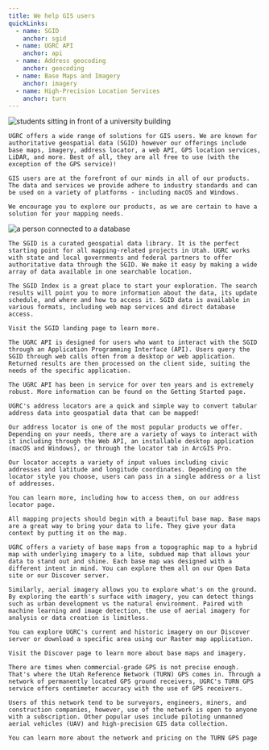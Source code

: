 ```yaml
---
title: We help GIS users
quickLinks:
  - name: SGID
    anchor: sgid
  - name: UGRC API
    anchor: api
  - name: Address geocoding
    anchor: geocoding
  - name: Base Maps and Imagery
    anchor: imagery
  - name: High-Precision Location Services
    anchor: turn
---
```




<Layout title={frontmatter.title}>
  <Section stripe title="Solutions for GIS users">
  <QuickLinks links={frontmatter.quickLinks} slot="quick-links" />
    <Image
      slot="image"
      src={studentPhoto}
      loading="eager"
      alt="students sitting in front of a university building"
      class="w-full max-w-[400px] rounded-2xl"
    />

    UGRC offers a wide range of solutions for GIS users. We are known for authoritative geospatial data (SGID) however our offerings include base maps, imagery, address locator, a web API, GPS location services, LiDAR, and more. Best of all, they are all free to use (with the exception of the GPS service)!

    GIS users are at the forefront of our minds in all of our products. The data and services we provide adhere to industry standards and can be used on a variety of platforms - including macOS and Windows.

    We encourage you to explore our products, as we are certain to have a solution for your mapping needs.


  </Section>
  <Section title="The SGID">
    <Image
      slot="image"
      src={dataPhoto}
      alt="a person connected to a database"
      class="w-full max-w-[400px] "
    />

    The SGID is a curated geospatial data library. It is the perfect starting point for all mapping-related projects in Utah. UGRC works with state and local governments and federal partners to offer authoritative data through the SGID. We make it easy by making a wide array of data available in one searchable location.

    The SGID Index is a great place to start your exploration. The search results will point you to more information about the data, its update schedule, and where and how to access it. SGID data is available in various formats, including web map services and direct database access.

    Visit the SGID landing page to learn more.


  </Section>
  <Section stripe title="UGRC API">

    The UGRC API is designed for users who want to interact with the SGID through an Application Programming Interface (API). Users query the SGID through web calls often from a desktop or web application. Returned results are then processed on the client side, suiting the needs of the specific application.

    The UGRC API has been in service for over ten years and is extremely robust. More information can be found on the Getting Started page.

  </Section>
  <Section title="Address geocoding">

    UGRC's address locators are a quick and simple way to convert tabular address data into geospatial data that can be mapped!

    Our address locator is one of the most popular products we offer. Depending on your needs, there are a variety of ways to interact with it including through the Web API, an installable desktop application (macOS and Windows), or through the locator tab in ArcGIS Pro.

    Our locator accepts a variety of input values including civic addresses and latitude and longitude coordinates. Depending on the locator style you choose, users can pass in a single address or a list of addresses.

    You can learn more, including how to access them, on our address locator page.

  </Section>
  <Section stripe title="Base maps and Imagery ">

    All mapping projects should begin with a beautiful base map. Base maps are a great way to bring your data to life. They give your data context by putting it on the map.

    UGRC offers a variety of base maps from a topographic map to a hybrid map with underlying imagery to a lite, subdued map that allows your data to stand out and shine. Each base map was designed with a different intent in mind. You can explore them all on our Open Data site or our Discover server.

    Similarly, aerial imagery allows you to explore what's on the ground. By exploring the earth's surface with imagery, you can detect things such as urban development vs the natural environment. Paired with machine learning and image detection, the use of aerial imagery for analysis or data creation is limitless.

    You can explore UGRC's current and historic imagery on our Discover server or download a specific area using our Raster map application.

    Visit the Discover page to learn more about base maps and imagery.

  </Section>
  <Section title="High-Precision Location Services">

    There are times when commercial-grade GPS is not precise enough. That's where the Utah Reference Network (TURN) GPS comes in. Through a network of permanently located GPS ground receivers, UGRC's TURN GPS service offers centimeter accuracy with the use of GPS receivers.

    Users of this network tend to be surveyors, engineers, miners, and construction companies, however, use of the network is open to anyone with a subscription. Other popular uses include piloting unmanned aerial vehicles (UAV) and high-precision GIS data collection.

    You can learn more about the network and pricing on the TURN GPS page

  </Section>
</Layout>

